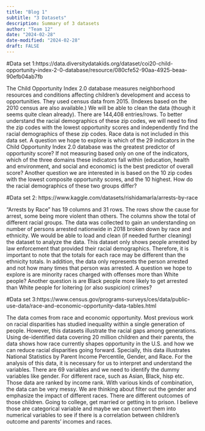 ```yaml
---
title: "Blog 1"
subtitle: "3 Datasets"
description: Summary of 3 datasets 
author: "Team 12"
date: "2024-02-28"
date-modified: "2024-02-28"
draft: FALSE
---
```

#Data set 1:https://data.diversitydatakids.org/dataset/coi20-child-opportunity-index-2-0-database/resource/080cfe52-90aa-4925-beaa-90efb04ab7fb
  
The Child Opportunity Index 2.0 database measures neighborhood resources and conditions affecting children’s development and access to opportunities. They used census data from 2015. (Indexes based on the 2010 census are also available.) We will be able to clean the data (though it seems quite clean already). There are 144,408 entries/rows. To better understand the racial demographics of these zip codes, we will need to find the zip codes with the lowest opportunity scores and independently find the racial demographics of these zip codes. Race data is not included in this data set. A question we hope to explore is which of the 29 indicators in the Child Opportunity Index 2.0 database was the greatest predictor of opportunity score? If not measuring based only on one of the indicators, which of the three domains these indicators fall within (education, health and environment, and social and economic) is the best predictor of overall score? Another question we are interested in is based on the 10 zip codes with the lowest composite opportunity scores, and the 10 highest. How do the racial demographics of these two groups differ?

#Data set 2: https://www.kaggle.com/datasets/rishidamarla/arrests-by-race
  
"Arrests by Race" has 19 columns and 31 rows. The rows show the cause for arrest, some being more violent than others. The columns show the total of different racial groups. The data was collected to gain an understanding on number of persons arrested nationwide in 2018 broken down by race and ethnicity. We would be able to load and clean (if needed further cleaning) the dataset to analyze the data. This dataset only shows people arrested by law enforcement that provided their racial demographics. Therefore, it is important to note that the totals for each race may be different than the ethnicity totals. In addition, the data only represents the person arrested and not how many times that person was arrested. A question we hope to explore is are minority races charged with offenses more than White people? Another question is are Black people more likely to get arrested than White people for loitering (or also suspicion) crimes? 

#Data set 3:https://www.census.gov/programs-surveys/ces/data/public-use-data/race-and-economic-opportunity-data-tables.html
  
The data comes from race and economic opportunity. Most previous work on racial disparities has studied inequality within a single generation of people. However, this datasets illustrate the racial gaps among generations. Using de-identified data covering 20 million children and their parents, the data shows how race currently shapes opportunity in the U.S. and how we can reduce racial disparities going forward. Specially, this data illustrates National Statistics by Parent Income Percentile, Gender, and Race. For the analysis of this data, it is necessary for us to interpret and understand the variables. There are 69 variables and we need to identify the dummy variables like gender. For different race, such as Asian, Black, hisp etc. Those data are ranked by income rank. With various kinds of combination, the data can be very messy. We are thinking about filter out the gender and emphasize the impact of different races. There are different outcomes of those children. Going to college, get married or getting in to prison. I believe those are categorical variable and maybe we can convert them into numerical variables to see if there is a correlation between children's outcome and parents' incomes and races.
